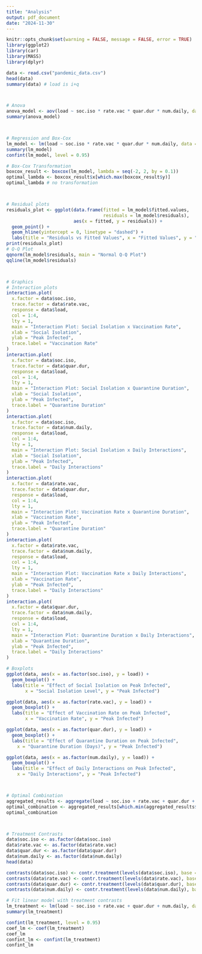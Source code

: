 ```yaml
---
title: "Analysis"
output: pdf_document
date: "2024-11-30"
---
```


```r
knitr::opts_chunk$set(warning = FALSE, message = FALSE, error = TRUE)
library(ggplot2)
library(car)
library(MASS)
library(dplyr)
```

```r
data <- read.csv("pandemic_data.csv")
head(data)
summary(data) # load is i+q



# Anova
anova_model <- aov(load ~ soc.iso * rate.vac * quar.dur * num.daily, data = data)
summary(anova_model)



# Regression and Box-Cox
lm_model <- lm(load ~ soc.iso * rate.vac * quar.dur * num.daily, data = data)
summary(lm_model)
confint(lm_model, level = 0.95)

# Box-Cox Transformation
boxcox_result <- boxcox(lm_model, lambda = seq(-2, 2, by = 0.1))
optimal_lambda <- boxcox_result$x[which.max(boxcox_result$y)]
optimal_lambda # no transformation



# Residual plots
residuals_plot <- ggplot(data.frame(fitted = lm_model$fitted.values, 
                                    residuals = lm_model$residuals), 
                         aes(x = fitted, y = residuals)) +
  geom_point() +
  geom_hline(yintercept = 0, linetype = "dashed") +
  labs(title = "Residuals vs Fitted Values", x = "Fitted Values", y = "Residuals")
print(residuals_plot)
# Q-Q Plot
qqnorm(lm_model$residuals, main = "Normal Q-Q Plot")
qqline(lm_model$residuals)



# Graphics
# Interaction plots
interaction.plot(
  x.factor = data$soc.iso,
  trace.factor = data$rate.vac,
  response = data$load,
  col = 1:4,
  lty = 1,
  main = "Interaction Plot: Social Isolation x Vaccination Rate",
  xlab = "Social Isolation",
  ylab = "Peak Infected",
  trace.label = "Vaccination Rate"
)
interaction.plot(
  x.factor = data$soc.iso,
  trace.factor = data$quar.dur,
  response = data$load,
  col = 1:4,
  lty = 1,
  main = "Interaction Plot: Social Isolation x Quarantine Duration",
  xlab = "Social Isolation",
  ylab = "Peak Infected",
  trace.label = "Quarantine Duration"
)
interaction.plot(
  x.factor = data$soc.iso,
  trace.factor = data$num.daily,
  response = data$load,
  col = 1:4,
  lty = 1,
  main = "Interaction Plot: Social Isolation x Daily Interactions",
  xlab = "Social Isolation",
  ylab = "Peak Infected",
  trace.label = "Daily Interactions"
)
interaction.plot(
  x.factor = data$rate.vac,
  trace.factor = data$quar.dur,
  response = data$load,
  col = 1:4,
  lty = 1,
  main = "Interaction Plot: Vaccination Rate x Quarantine Duration",
  xlab = "Vaccination Rate",
  ylab = "Peak Infected",
  trace.label = "Quarantine Duration"
)
interaction.plot(
  x.factor = data$rate.vac,
  trace.factor = data$num.daily,
  response = data$load,
  col = 1:4,
  lty = 1,
  main = "Interaction Plot: Vaccination Rate x Daily Interactions",
  xlab = "Vaccination Rate",
  ylab = "Peak Infected",
  trace.label = "Daily Interactions"
)
interaction.plot(
  x.factor = data$quar.dur,
  trace.factor = data$num.daily,
  response = data$load,
  col = 1:4,
  lty = 1,
  main = "Interaction Plot: Quarantine Duration x Daily Interactions",
  xlab = "Quarantine Duration",
  ylab = "Peak Infected",
  trace.label = "Daily Interactions"
)

# Boxplots
ggplot(data, aes(x = as.factor(soc.iso), y = load)) +
  geom_boxplot() +
  labs(title = "Effect of Social Isolation on Peak Infected", 
       x = "Social Isolation Level", y = "Peak Infected")

ggplot(data, aes(x = as.factor(rate.vac), y = load)) +
  geom_boxplot() +
  labs(title = "Effect of Vaccination Rate on Peak Infected", 
       x = "Vaccination Rate", y = "Peak Infected")

ggplot(data, aes(x = as.factor(quar.dur), y = load)) +
  geom_boxplot() +
  labs(title = "Effect of Quarantine Duration on Peak Infected",
    x = "Quarantine Duration (Days)", y = "Peak Infected")

ggplot(data, aes(x = as.factor(num.daily), y = load)) +
  geom_boxplot() +
  labs(title = "Effect of Daily Interactions on Peak Infected",
    x = "Daily Interactions", y = "Peak Infected")



# Optimal Combination
aggregated_results <- aggregate(load ~ soc.iso + rate.vac + quar.dur + num.daily, data = data, mean)
optimal_combination <- aggregated_results[which.min(aggregated_results$load), ]
optimal_combination



# Treatment Contrasts
data$soc.iso <- as.factor(data$soc.iso)
data$rate.vac <- as.factor(data$rate.vac)
data$quar.dur <- as.factor(data$quar.dur)
data$num.daily <- as.factor(data$num.daily)
head(data)

contrasts(data$soc.iso) <- contr.treatment(levels(data$soc.iso), base = 1) 
contrasts(data$rate.vac) <- contr.treatment(levels(data$rate.vac), base = 1) 
contrasts(data$quar.dur) <- contr.treatment(levels(data$quar.dur), base = 1) 
contrasts(data$num.daily) <- contr.treatment(levels(data$num.daily), base = 1) 

# Fit linear model with treatment contrasts
lm_treatment <- lm(load ~ soc.iso + rate.vac + quar.dur + num.daily, data = data)
summary(lm_treatment)

confint(lm_treatment, level = 0.95)
coef_lm <- coef(lm_treatment)
coef_lm
confint_lm <- confint(lm_treatment)
confint_lm



```